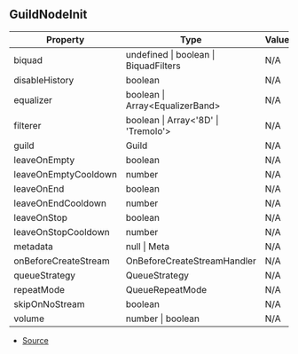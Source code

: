 ## GuildNodeInit


| Property | Type | Value | Description |
| ----------- | ----------- | ----------- | ----------- |
| biquad | undefined \| boolean \| BiquadFilters | N/A | - |
| disableHistory | boolean | N/A | - |
| equalizer | boolean \| Array\<EqualizerBand> | N/A | - |
| filterer | boolean \| Array\<'8D' \| 'Tremolo'> | N/A | - |
| guild | Guild | N/A | - |
| leaveOnEmpty | boolean | N/A | - |
| leaveOnEmptyCooldown | number | N/A | - |
| leaveOnEnd | boolean | N/A | - |
| leaveOnEndCooldown | number | N/A | - |
| leaveOnStop | boolean | N/A | - |
| leaveOnStopCooldown | number | N/A | - |
| metadata | null \| Meta | N/A | - |
| onBeforeCreateStream | OnBeforeCreateStreamHandler | N/A | - |
| queueStrategy | QueueStrategy | N/A | - |
| repeatMode | QueueRepeatMode | N/A | - |
| skipOnNoStream | boolean | N/A | - |
| volume | number \| boolean | N/A | - |


- [Source](https://github.com/Androz2091/discord-player/blob/699caa2/packages/discord-player/src/Structures/GuildQueue/GuildQueue.ts#L18)